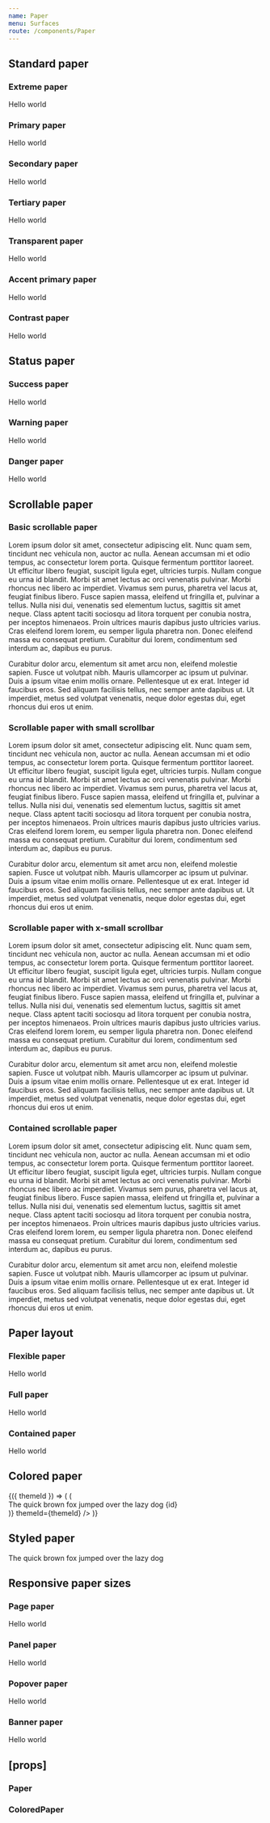 ```yaml
---
name: Paper
menu: Surfaces
route: /components/Paper
---
```



<PageTitle src="components/Paper" title="Paper" />

## Standard paper

### Extreme paper

<Playground>
  <ThemeWrapper>
    <Paper bordered color="extreme" container="panel">
      Hello world
    </Paper>
  </ThemeWrapper>
</Playground>

### Primary paper

<Playground>
  <ThemeWrapper>
    <Paper bordered color="primary" container="panel">
      Hello world
    </Paper>
  </ThemeWrapper>
</Playground>

### Secondary paper

<Playground>
  <ThemeWrapper>
    <Paper bordered color="secondary" container="panel">
      Hello world
    </Paper>
  </ThemeWrapper>
</Playground>

### Tertiary paper

<Playground>
  <ThemeWrapper>
    <Paper bordered color="tertiary" container="panel">
      Hello world
    </Paper>
  </ThemeWrapper>
</Playground>

### Transparent paper

<Playground>
  <ThemeWrapper>
    <Paper bordered color="transparent" container="panel">
      Hello world
    </Paper>
  </ThemeWrapper>
</Playground>

### Accent primary paper

<Playground>
  <ThemeWrapper>
    <Paper bordered color="accent-primary" container="panel">
      Hello world
    </Paper>
  </ThemeWrapper>
</Playground>

### Contrast paper

<Playground>
  <ThemeWrapper>
    <Paper bordered color="contrast" container="panel">
      Hello world
    </Paper>
  </ThemeWrapper>
</Playground>

## Status paper

### Success paper

<Playground>
  <ThemeWrapper>
    <Paper bordered color="success" container="panel">
      Hello world
    </Paper>
  </ThemeWrapper>
</Playground>

### Warning paper

<Playground>
  <ThemeWrapper>
    <Paper bordered color="warning" container="panel">
      Hello world
    </Paper>
  </ThemeWrapper>
</Playground>

### Danger paper

<Playground>
  <ThemeWrapper>
    <Paper bordered color="danger" container="panel">
      Hello world
    </Paper>
  </ThemeWrapper>
</Playground>

## Scrollable paper

### Basic scrollable paper

<Playground>
  <ThemeWrapper style={{ position: 'relative', maxHeight: '100px', padding: 0, overflow: 'hidden' }}>
    <Paper scrollable color="primary" style={{ height: '100px' }}>
      <p>
        Lorem ipsum dolor sit amet, consectetur adipiscing elit. Nunc quam sem, tincidunt nec vehicula non, auctor ac
        nulla. Aenean accumsan mi et odio tempus, ac consectetur lorem porta. Quisque fermentum porttitor laoreet. Ut
        efficitur libero feugiat, suscipit ligula eget, ultricies turpis. Nullam congue eu urna id blandit. Morbi sit
        amet lectus ac orci venenatis pulvinar. Morbi rhoncus nec libero ac imperdiet. Vivamus sem purus, pharetra vel
        lacus at, feugiat finibus libero. Fusce sapien massa, eleifend ut fringilla et, pulvinar a tellus. Nulla nisi
        dui, venenatis sed elementum luctus, sagittis sit amet neque. Class aptent taciti sociosqu ad litora torquent
        per conubia nostra, per inceptos himenaeos. Proin ultrices mauris dapibus justo ultricies varius. Cras eleifend
        lorem lorem, eu semper ligula pharetra non. Donec eleifend massa eu consequat pretium. Curabitur dui lorem,
        condimentum sed interdum ac, dapibus eu purus.
      </p>
      <p>
        Curabitur dolor arcu, elementum sit amet arcu non, eleifend molestie sapien. Fusce ut volutpat nibh. Mauris
        ullamcorper ac ipsum ut pulvinar. Duis a ipsum vitae enim mollis ornare. Pellentesque ut ex erat. Integer id
        faucibus eros. Sed aliquam facilisis tellus, nec semper ante dapibus ut. Ut imperdiet, metus sed volutpat
        venenatis, neque dolor egestas dui, eget rhoncus dui eros ut enim.
      </p>
    </Paper>
  </ThemeWrapper>
</Playground>

### Scrollable paper with small scrollbar

<Playground>
  <ThemeWrapper style={{ position: 'relative', maxHeight: '100px', padding: 0, overflow: 'hidden' }}>
    <Paper scrollable color="primary" scrollbar="small" style={{ height: '100px' }}>
      <p>
        Lorem ipsum dolor sit amet, consectetur adipiscing elit. Nunc quam sem, tincidunt nec vehicula non, auctor ac
        nulla. Aenean accumsan mi et odio tempus, ac consectetur lorem porta. Quisque fermentum porttitor laoreet. Ut
        efficitur libero feugiat, suscipit ligula eget, ultricies turpis. Nullam congue eu urna id blandit. Morbi sit
        amet lectus ac orci venenatis pulvinar. Morbi rhoncus nec libero ac imperdiet. Vivamus sem purus, pharetra vel
        lacus at, feugiat finibus libero. Fusce sapien massa, eleifend ut fringilla et, pulvinar a tellus. Nulla nisi
        dui, venenatis sed elementum luctus, sagittis sit amet neque. Class aptent taciti sociosqu ad litora torquent
        per conubia nostra, per inceptos himenaeos. Proin ultrices mauris dapibus justo ultricies varius. Cras eleifend
        lorem lorem, eu semper ligula pharetra non. Donec eleifend massa eu consequat pretium. Curabitur dui lorem,
        condimentum sed interdum ac, dapibus eu purus.
      </p>
      <p>
        Curabitur dolor arcu, elementum sit amet arcu non, eleifend molestie sapien. Fusce ut volutpat nibh. Mauris
        ullamcorper ac ipsum ut pulvinar. Duis a ipsum vitae enim mollis ornare. Pellentesque ut ex erat. Integer id
        faucibus eros. Sed aliquam facilisis tellus, nec semper ante dapibus ut. Ut imperdiet, metus sed volutpat
        venenatis, neque dolor egestas dui, eget rhoncus dui eros ut enim.
      </p>
    </Paper>
  </ThemeWrapper>
</Playground>

### Scrollable paper with x-small scrollbar

<Playground>
  <ThemeWrapper style={{ position: 'relative', maxHeight: '100px', padding: 0, overflow: 'hidden' }}>
    <Paper scrollable color="primary" scrollbar="xsmall" style={{ height: '100px' }}>
      <p>
        Lorem ipsum dolor sit amet, consectetur adipiscing elit. Nunc quam sem, tincidunt nec vehicula non, auctor ac
        nulla. Aenean accumsan mi et odio tempus, ac consectetur lorem porta. Quisque fermentum porttitor laoreet. Ut
        efficitur libero feugiat, suscipit ligula eget, ultricies turpis. Nullam congue eu urna id blandit. Morbi sit
        amet lectus ac orci venenatis pulvinar. Morbi rhoncus nec libero ac imperdiet. Vivamus sem purus, pharetra vel
        lacus at, feugiat finibus libero. Fusce sapien massa, eleifend ut fringilla et, pulvinar a tellus. Nulla nisi
        dui, venenatis sed elementum luctus, sagittis sit amet neque. Class aptent taciti sociosqu ad litora torquent
        per conubia nostra, per inceptos himenaeos. Proin ultrices mauris dapibus justo ultricies varius. Cras eleifend
        lorem lorem, eu semper ligula pharetra non. Donec eleifend massa eu consequat pretium. Curabitur dui lorem,
        condimentum sed interdum ac, dapibus eu purus.
      </p>
      <p>
        Curabitur dolor arcu, elementum sit amet arcu non, eleifend molestie sapien. Fusce ut volutpat nibh. Mauris
        ullamcorper ac ipsum ut pulvinar. Duis a ipsum vitae enim mollis ornare. Pellentesque ut ex erat. Integer id
        faucibus eros. Sed aliquam facilisis tellus, nec semper ante dapibus ut. Ut imperdiet, metus sed volutpat
        venenatis, neque dolor egestas dui, eget rhoncus dui eros ut enim.
      </p>
    </Paper>
  </ThemeWrapper>
</Playground>

### Contained scrollable paper

<Playground>
  <ThemeWrapper style={{ position: 'relative', height: '100px', overflow: 'hidden' }}>
    <Paper contained scrollable color="primary">
      <p>
        Lorem ipsum dolor sit amet, consectetur adipiscing elit. Nunc quam sem, tincidunt nec vehicula non, auctor ac
        nulla. Aenean accumsan mi et odio tempus, ac consectetur lorem porta. Quisque fermentum porttitor laoreet. Ut
        efficitur libero feugiat, suscipit ligula eget, ultricies turpis. Nullam congue eu urna id blandit. Morbi sit
        amet lectus ac orci venenatis pulvinar. Morbi rhoncus nec libero ac imperdiet. Vivamus sem purus, pharetra vel
        lacus at, feugiat finibus libero. Fusce sapien massa, eleifend ut fringilla et, pulvinar a tellus. Nulla nisi
        dui, venenatis sed elementum luctus, sagittis sit amet neque. Class aptent taciti sociosqu ad litora torquent
        per conubia nostra, per inceptos himenaeos. Proin ultrices mauris dapibus justo ultricies varius. Cras eleifend
        lorem lorem, eu semper ligula pharetra non. Donec eleifend massa eu consequat pretium. Curabitur dui lorem,
        condimentum sed interdum ac, dapibus eu purus.
      </p>
      <p>
        Curabitur dolor arcu, elementum sit amet arcu non, eleifend molestie sapien. Fusce ut volutpat nibh. Mauris
        ullamcorper ac ipsum ut pulvinar. Duis a ipsum vitae enim mollis ornare. Pellentesque ut ex erat. Integer id
        faucibus eros. Sed aliquam facilisis tellus, nec semper ante dapibus ut. Ut imperdiet, metus sed volutpat
        venenatis, neque dolor egestas dui, eget rhoncus dui eros ut enim.
      </p>
    </Paper>
  </ThemeWrapper>
</Playground>

## Paper layout

### Flexible paper

<Playground>
  <ThemeWrapper style={{ position: 'relative', height: '100px' }}>
    <Paper flexible color="primary" container="panel">
      Hello world
    </Paper>
  </ThemeWrapper>
</Playground>

### Full paper

<Playground>
  <ThemeWrapper style={{ position: 'relative', height: '100px' }}>
    <Paper full color="primary" container="panel">
      Hello world
    </Paper>
  </ThemeWrapper>
</Playground>

### Contained paper

<Playground>
  <ThemeWrapper style={{ position: 'relative', height: '100px' }}>
    <Paper contained color="primary" container="panel">
      Hello world
    </Paper>
  </ThemeWrapper>
</Playground>

## Colored paper

<Playground>
  <ThemeWrapper withThemeId>
    {({ themeId }) => (
      <ColorLooper
        group="primary"
        render={({ id }) => (
          <ColoredPaper bordered scrollable colorId={id} container="panel" key={id} style={{ height: '45px' }}>
            <div style={{ height: '60px' }}>The quick brown fox jumped over the lazy dog {id}</div>
          </ColoredPaper>
        )}
        themeId={themeId}
      />
    )}
  </ThemeWrapper>
</Playground>

## Styled paper

<Playground>
  <ThemeWrapper>
    <StyledPaper
      bordered
      scrollable
      backgroundColor="#556270"
      borderColor="#000"
      container="panel"
      focusedOutlineColor="#f41150"
      scrollbarColor="#ccc"
      style={{ height: '45px' }}
      textColor="#fff"
    >
      <div style={{ height: '60px' }}>The quick brown fox jumped over the lazy dog</div>
    </StyledPaper>
  </ThemeWrapper>
</Playground>

## Responsive paper sizes

### Page paper

<Playground>
  <ThemeWrapper>
    <Paper bordered color="primary" container="page">
      Hello world
    </Paper>
  </ThemeWrapper>
</Playground>

### Panel paper

<Playground>
  <ThemeWrapper>
    <Paper bordered color="primary" container="panel">
      Hello world
    </Paper>
  </ThemeWrapper>
</Playground>

### Popover paper

<Playground>
  <ThemeWrapper>
    <Paper bordered color="primary" container="popover">
      Hello world
    </Paper>
  </ThemeWrapper>
</Playground>

### Banner paper

<Playground>
  <ThemeWrapper>
    <Paper bordered color="primary" container="banner">
      Hello world
    </Paper>
  </ThemeWrapper>
</Playground>

## \[props\]

### Paper

<Props of={Paper} />

### ColoredPaper

<Props of={ColoredPaper} />
